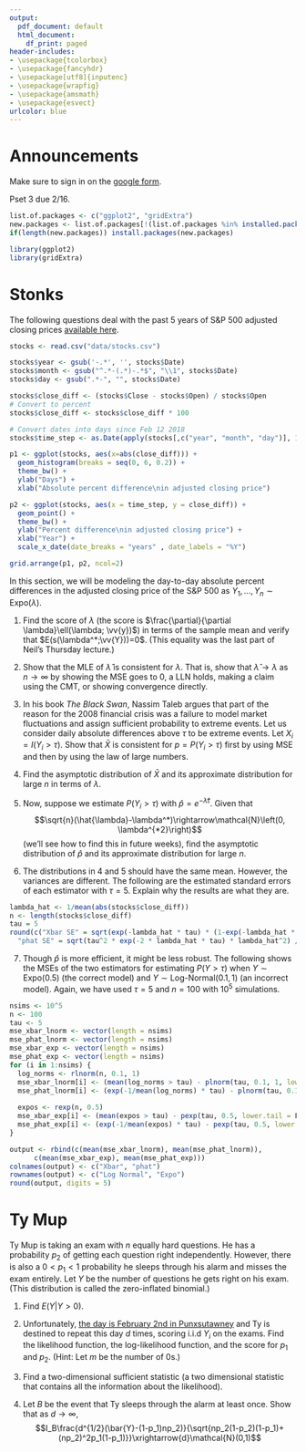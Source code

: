 ```yaml
---
output:
  pdf_document: default
  html_document:
    df_print: paged
header-includes:
- \usepackage{tcolorbox}
- \usepackage{fancyhdr}
- \usepackage[utf8]{inputenc}
- \usepackage{wrapfig}
- \usepackage{amsmath}
- \usepackage{esvect}
urlcolor: blue
---
```


\pagestyle{fancy}
\fancyhf{}
\rhead{Will Nickols}
\lhead{Section 3}
\rfoot{Page \thepage}

# Announcements

\begin{wrapfigure}{r}{0.12\textwidth}
  \centering
    \vspace*{-1.3cm}
    \includegraphics[width=\linewidth]{section_qr_code.png}
\end{wrapfigure}

Make sure to sign in on the [google form](https://forms.gle/BS4XXnzdR53ZhxDS9).

Pset 3 due 2/16.

```r
list.of.packages <- c("ggplot2", "gridExtra")
new.packages <- list.of.packages[!(list.of.packages %in% installed.packages()[,"Package"])]
if(length(new.packages)) install.packages(new.packages)

library(ggplot2)
library(gridExtra)
```

# Stonks

The following questions deal with the past 5 years of S&P 500 adjusted closing prices [available here](https://finance.yahoo.com/quote/%5EGSPC/history?period1=1518307200&period2=1676073600&interval=1d&filter=history&frequency=1d&includeAdjustedClose=true).

```r
stocks <- read.csv("data/stocks.csv")

stocks$year <- gsub('-.*', '', stocks$Date)
stocks$month <- gsub("^.*-(.*)-.*$", "\\1", stocks$Date)
stocks$day <- gsub(".*-", "", stocks$Date)

stocks$close_diff <- (stocks$Close - stocks$Open) / stocks$Open
# Convert to percent
stocks$close_diff <- stocks$close_diff * 100

# Convert dates into days since Feb 12 2018
stocks$time_step <- as.Date(apply(stocks[,c("year", "month", "day")], 1, paste, collapse = "-"))

p1 <- ggplot(stocks, aes(x=abs(close_diff))) + 
  geom_histogram(breaks = seq(0, 6, 0.2)) + 
  theme_bw() + 
  ylab("Days") + 
  xlab("Absolute percent difference\nin adjusted closing price")

p2 <- ggplot(stocks, aes(x = time_step, y = close_diff)) + 
  geom_point() + 
  theme_bw() + 
  ylab("Percent difference\nin adjusted closing price") + 
  xlab("Year") +
  scale_x_date(date_breaks = "years" , date_labels = "%Y")

grid.arrange(p1, p2, ncol=2)
```

In this section, we will be modeling the day-to-day absolute percent differences in the adjusted closing price of the S&P 500 as $Y_1,...,Y_n\sim\textrm{Expo}(\lambda)$.

1. Find the score of $\lambda$ (the score is $\frac{\partial}{\partial \lambda}\ell(\lambda; \vv{y})$) in terms of the sample mean and verify that $E(s(\lambda^*;\vv{Y}))=0$. (This equality was the last part of Neil's Thursday lecture.)

\vspace{5 cm}

2. Show that the MLE of $\hat{\lambda}$ is consistent for $\lambda$. That is, show that $\hat{\lambda}\rightarrow \lambda$ as $n\rightarrow\infty$ by showing the MSE goes to 0, a LLN holds, making a claim using the CMT, or showing convergence directly.

\vspace{3 cm}

3. In his book *The Black Swan*, Nassim Taleb argues that part of the reason for the 2008 financial crisis was a failure to model market fluctuations and assign sufficient probability to extreme events. Let us consider daily absolute differences above $\tau$ to be extreme events. Let $X_i=I(Y_i>\tau)$. Show that $\bar{X}$ is consistent for $p=P(Y_i>\tau)$ first by using MSE and then by using the law of large numbers. 

\vspace{6 cm}

4. Find the asymptotic distribution of $\bar{X}$ and its approximate distribution for large $n$ in terms of $\lambda$.

\vspace{5 cm}

5. Now, suppose we estimate $P(Y_i>\tau)$ with $\hat{p}=e^{-\hat{\lambda}\tau}$. Given that $$\sqrt{n}(\hat{\lambda}-\lambda^*)\rightarrow\mathcal{N}\left(0, \lambda^{*2}\right)$$ (we'll see how to find this in future weeks), find the asymptotic distribution of $\hat{p}$ and its approximate distribution for large $n$.

\vspace{7 cm}

6. The distributions in 4 and 5 should have the same mean. However, the variances are different. The following are the estimated standard errors of each estimator with $\tau=5$. Explain why the results are what they are.

```r
lambda_hat <- 1/mean(abs(stocks$close_diff))
n <- length(stocks$close_diff)
tau = 5
round(c("Xbar SE" = sqrt(exp(-lambda_hat * tau) * (1-exp(-lambda_hat * tau)) / n), 
  "phat SE" = sqrt(tau^2 * exp(-2 * lambda_hat * tau) * lambda_hat^2) / n), digits = 6)
```

\vspace{3 cm}

7. Though $\hat{p}$ is more efficient, it might be less robust. The following shows the MSEs of the two estimators for estimating $P(Y>\tau)$ when $Y\sim\textrm{Expo}(0.5)$ (the correct model) and $Y\sim\textrm{Log-Normal}(0.1, 1)$ (an incorrect model). Again, we have used $\tau=5$ and $n=100$ with $10^5$ simulations.

```r
nsims <- 10^5
n <- 100
tau <- 5
mse_xbar_lnorm <- vector(length = nsims)
mse_phat_lnorm <- vector(length = nsims)
mse_xbar_exp <- vector(length = nsims)
mse_phat_exp <- vector(length = nsims)
for (i in 1:nsims) {
  log_norms <- rlnorm(n, 0.1, 1)
  mse_xbar_lnorm[i] <- (mean(log_norms > tau) - plnorm(tau, 0.1, 1, lower.tail = F))^2
  mse_phat_lnorm[i] <- (exp(-1/mean(log_norms) * tau) - plnorm(tau, 0.1, 1, lower.tail = F))^2
  
  expos <- rexp(n, 0.5)
  mse_xbar_exp[i] <- (mean(expos > tau) - pexp(tau, 0.5, lower.tail = F))^2
  mse_phat_exp[i] <- (exp(-1/mean(expos) * tau) - pexp(tau, 0.5, lower.tail = F))^2
}

output <- rbind(c(mean(mse_xbar_lnorm), mean(mse_phat_lnorm)),
      c(mean(mse_xbar_exp), mean(mse_phat_exp)))
colnames(output) <- c("Xbar", "phat")
rownames(output) <- c("Log Normal", "Expo")
round(output, digits = 5)
```

\vspace{3 cm}

\newpage

# Ty Mup

Ty Mup is taking an exam with $n$ equally hard questions. He has a probability $p_2$ of getting each question right independently. However, there is also a $0<p_1<1$ probability he sleeps through his alarm and misses the exam entirely. Let $Y$ be the number of questions he gets right on his exam. (This distribution is called the zero-inflated binomial.)

1. Find $E(Y|Y>0)$.

\vspace{6 cm}

2. Unfortunately, [the day is February 2nd in Punxsutawney](https://en.wikipedia.org/wiki/Groundhog_Day_(film)) and Ty is destined to repeat this day $d$ times, scoring i.i.d $Y_i$ on the exams. Find the likelihood function, the log-likelihood function, and the score for $p_1$ and $p_2$. (Hint: Let $m$ be the number of $0$s.)

\vspace{10 cm}

3. Find a two-dimensional sufficient statistic (a two dimensional statistic that contains all the information about the likelihood).

\vspace{1 cm}

4. Let $B$ be the event that Ty sleeps through the alarm at least once. Show that as $d\rightarrow\infty$,
$$I_B\frac{d^{1/2}(\bar{Y}-(1-p_1)np_2)}{\sqrt{np_2(1-p_2)(1-p_1)+(np_2)^2p_1(1-p_1)}}\xrightarrow{d}\mathcal{N}(0,1)$$
\vspace{10 cm}







